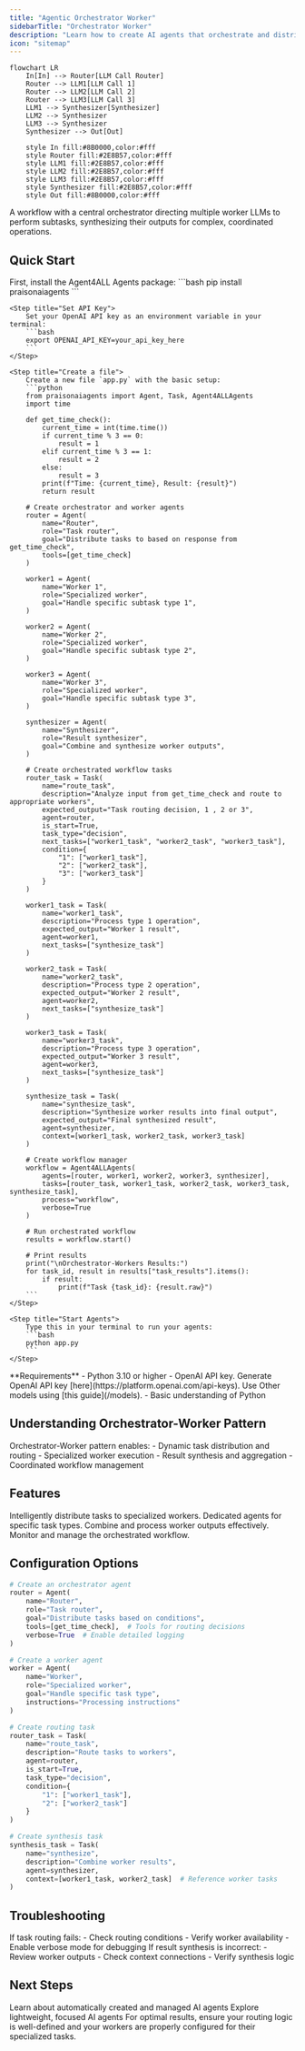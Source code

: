 ```yaml
---
title: "Agentic Orchestrator Worker"
sidebarTitle: "Orchestrator Worker"
description: "Learn how to create AI agents that orchestrate and distribute tasks among specialized workers."
icon: "sitemap"
---
```


```mermaid
flowchart LR
    In[In] --> Router[LLM Call Router]
    Router --> LLM1[LLM Call 1]
    Router --> LLM2[LLM Call 2]
    Router --> LLM3[LLM Call 3]
    LLM1 --> Synthesizer[Synthesizer]
    LLM2 --> Synthesizer
    LLM3 --> Synthesizer
    Synthesizer --> Out[Out]
    
    style In fill:#8B0000,color:#fff
    style Router fill:#2E8B57,color:#fff
    style LLM1 fill:#2E8B57,color:#fff
    style LLM2 fill:#2E8B57,color:#fff
    style LLM3 fill:#2E8B57,color:#fff
    style Synthesizer fill:#2E8B57,color:#fff
    style Out fill:#8B0000,color:#fff
```

A workflow with a central orchestrator directing multiple worker LLMs to perform subtasks, synthesizing their outputs for complex, coordinated operations.

## Quick Start

<Steps>
    <Step title="Install Package">
        First, install the Agent4ALL Agents package:
        ```bash
        pip install praisonaiagents
        ```
    </Step>

    <Step title="Set API Key">
        Set your OpenAI API key as an environment variable in your terminal:
        ```bash
        export OPENAI_API_KEY=your_api_key_here
        ```
    </Step>

    <Step title="Create a file">
        Create a new file `app.py` with the basic setup:
        ```python
        from praisonaiagents import Agent, Task, Agent4ALLAgents
        import time

        def get_time_check():
            current_time = int(time.time())
            if current_time % 3 == 0:
                result = 1
            elif current_time % 3 == 1:
                result = 2
            else:
                result = 3
            print(f"Time: {current_time}, Result: {result}")
            return result

        # Create orchestrator and worker agents
        router = Agent(
            name="Router",
            role="Task router",
            goal="Distribute tasks to based on response from get_time_check",
            tools=[get_time_check]
        )

        worker1 = Agent(
            name="Worker 1",
            role="Specialized worker",
            goal="Handle specific subtask type 1",
        )

        worker2 = Agent(
            name="Worker 2",
            role="Specialized worker",
            goal="Handle specific subtask type 2",
        )

        worker3 = Agent(
            name="Worker 3",
            role="Specialized worker",
            goal="Handle specific subtask type 3",
        )

        synthesizer = Agent(
            name="Synthesizer",
            role="Result synthesizer",
            goal="Combine and synthesize worker outputs",
        )

        # Create orchestrated workflow tasks
        router_task = Task(
            name="route_task",
            description="Analyze input from get_time_check and route to appropriate workers",
            expected_output="Task routing decision, 1 , 2 or 3",
            agent=router,
            is_start=True,
            task_type="decision",
            next_tasks=["worker1_task", "worker2_task", "worker3_task"],
            condition={
                "1": ["worker1_task"],
                "2": ["worker2_task"],
                "3": ["worker3_task"]
            }
        )

        worker1_task = Task(
            name="worker1_task",
            description="Process type 1 operation",
            expected_output="Worker 1 result",
            agent=worker1,
            next_tasks=["synthesize_task"]
        )

        worker2_task = Task(
            name="worker2_task",
            description="Process type 2 operation",
            expected_output="Worker 2 result",
            agent=worker2,
            next_tasks=["synthesize_task"]
        )

        worker3_task = Task(
            name="worker3_task",
            description="Process type 3 operation",
            expected_output="Worker 3 result",
            agent=worker3,
            next_tasks=["synthesize_task"]
        )

        synthesize_task = Task(
            name="synthesize_task",
            description="Synthesize worker results into final output",
            expected_output="Final synthesized result",
            agent=synthesizer,
            context=[worker1_task, worker2_task, worker3_task]
        )

        # Create workflow manager
        workflow = Agent4ALLAgents(
            agents=[router, worker1, worker2, worker3, synthesizer],
            tasks=[router_task, worker1_task, worker2_task, worker3_task, synthesize_task],
            process="workflow",
            verbose=True
        )

        # Run orchestrated workflow
        results = workflow.start()

        # Print results
        print("\nOrchestrator-Workers Results:")
        for task_id, result in results["task_results"].items():
            if result:
                print(f"Task {task_id}: {result.raw}")
        ```
    </Step>

    <Step title="Start Agents">
        Type this in your terminal to run your agents:
        ```bash
        python app.py
        ```
    </Step>
</Steps>

<Note>
  **Requirements**
  - Python 3.10 or higher
  - OpenAI API key. Generate OpenAI API key [here](https://platform.openai.com/api-keys). Use Other models using [this guide](/models).   
  - Basic understanding of Python
</Note>

## Understanding Orchestrator-Worker Pattern

<Card title="What is Orchestrator-Worker?" icon="question">
  Orchestrator-Worker pattern enables:
  - Dynamic task distribution and routing
  - Specialized worker execution
  - Result synthesis and aggregation
  - Coordinated workflow management
</Card>

## Features

<CardGroup cols={2}>
  <Card title="Task Routing" icon="route">
    Intelligently distribute tasks to specialized workers.
  </Card>
  <Card title="Worker Specialization" icon="user-gear">
    Dedicated agents for specific task types.
  </Card>
  <Card title="Result Synthesis" icon="object-group">
    Combine and process worker outputs effectively.
  </Card>
  <Card title="Process Control" icon="sliders">
    Monitor and manage the orchestrated workflow.
  </Card>
</CardGroup>

## Configuration Options

```python
# Create an orchestrator agent
router = Agent(
    name="Router",
    role="Task router",
    goal="Distribute tasks based on conditions",
    tools=[get_time_check],  # Tools for routing decisions
    verbose=True  # Enable detailed logging
)

# Create a worker agent
worker = Agent(
    name="Worker",
    role="Specialized worker",
    goal="Handle specific task type",
    instructions="Processing instructions"
)

# Create routing task
router_task = Task(
    name="route_task",
    description="Route tasks to workers",
    agent=router,
    is_start=True,
    task_type="decision",
    condition={
        "1": ["worker1_task"],
        "2": ["worker2_task"]
    }
)

# Create synthesis task
synthesis_task = Task(
    name="synthesize",
    description="Combine worker results",
    agent=synthesizer,
    context=[worker1_task, worker2_task]  # Reference worker tasks
)
```

## Troubleshooting

<CardGroup cols={2}>
  <Card title="Routing Issues" icon="triangle-exclamation">
    If task routing fails:
    - Check routing conditions
    - Verify worker availability
    - Enable verbose mode for debugging
  </Card>

  <Card title="Synthesis Flow" icon="diagram-project">
    If result synthesis is incorrect:
    - Review worker outputs
    - Check context connections
    - Verify synthesis logic
  </Card>
</CardGroup>

## Next Steps

<CardGroup cols={2}>
  <Card title="AutoAgents" icon="robot" href="./autoagents">
    Learn about automatically created and managed AI agents
  </Card>
  <Card title="Mini Agents" icon="microchip" href="./mini">
    Explore lightweight, focused AI agents
  </Card>
</CardGroup>

<Note>
  For optimal results, ensure your routing logic is well-defined and your workers are properly configured for their specialized tasks.
</Note>

